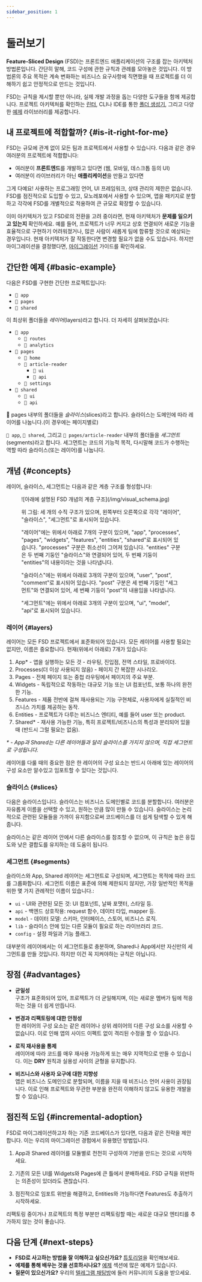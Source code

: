 ```yaml
---
sidebar_position: 1
---
```


# 둘러보기

**Feature-Sliced Design** (FSD)는 프론트엔드 애플리케이션의 구조를 잡는 아키텍처 방법론입니다. 간단히 말해, 코드 구성에 관한 규칙과 관례를 모아놓은 것입니다. 이 방법론의 주요 목적은 계속 변화하는 비즈니스 요구사항에 직면했을 때 프로젝트를 더 이해하기 쉽고 안정적으로 만드는 것입니다.

FSD는 규칙을 제시할 뿐만 아니라, 실제 개발 과정을 돕는 다양한 도구들을 함께 제공합니다. 프로젝트 아키텍처를 확인하는 [린터][ext-steiger], CLI나 IDE를 통한 [폴더 생성기][ext-tools], 그리고 다양한 [예제][examples] 라이브러리를 제공합니다.

## 내 프로젝트에 적합할까? {#is-it-right-for-me}

FSD는 규모에 관계 없이 모든 팀과 프로젝트에서 사용할 수 있습니다. 다음과 같은 경우 여러분의 프로젝트에 적합합니다:

- 여러분이 **프론트엔드**를 개발하고 있다면 (웹, 모바일, 데스크톱 등의 UI)
- 여러분이 라이브러리가 아닌 **애플리케이션**을 만들고 있다면

그게 다예요! 사용하는 프로그래밍 언어, UI 프레임워크, 상태 관리의 제한은 없습니다. FSD를 점진적으로 도입할 수 있고, 모노레포에서 사용할 수 있으며, 앱을 패키지로 분할하고 각각에 FSD를 개별적으로 적용하여 큰 규모로 확장할 수 있습니다.

이미 아키텍처가 있고 FSD로의 전환을 고려 중이라면, 현재 아키텍처가 **문제를 일으키고 있는지** 확인하세요. 예를 들어, 프로젝트가 너무 커지고 상호 연결되어 새로운 기능을 효율적으로 구현하기 어려워졌거나, 많은 사람이 새롭게 팀에 합류할 것으로 예상되는 경우입니다. 현재 아키텍처가 잘 작동한다면 변경할 필요가 없을 수도 있습니다. 하지만 마이그레이션을 결정했다면, [마이그레이션][migration] 가이드를 확인하세요.

## 간단한 예제 {#basic-example}

다음은 FSD를 구현한 간단한 프로젝트입니다:

- `📁 app`
- `📁 pages`
- `📁 shared`

이 최상위 폴더들을 *레이어*(layers)라고 합니다. 더 자세히 살펴보겠습니다:

- `📂 app`
   - `📁 routes`
   - `📁 analytics`
- `📂 pages`
   - `📁 home`
   - `📂 article-reader`
      - `📁 ui`
      - `📁 api`
   - `📁 settings`
- `📂 shared`
   - `📁 ui`
   - `📁 api`

📂 pages 내부의 폴더들을 *슬라이스*(slices)라고 합니다. 슬라이스는 도메인에 따라 레이어를 나눕니다.(이 경우에는 페이지별로)

`📂 app`, `📂 shared`, 그리고 `📂 pages/article-reader` 내부의 폴더들을 *세그먼트*(segments)라고 합니다. 세그먼트는 코드의 기능적 목적, 다시말해 코드가 수행하는 역할 따라 슬라이스(또는 레이어)를 나눕니다.

## 개념 {#concepts}

레이어, 슬라이스, 세그먼트는 다음과 같은 계층 구조를 형성합니다:

<figure>
   ![아래에 설명된 FSD 개념의 계층 구조](/img/visual_schema.jpg)

   <figcaption style={{ fontStyle: "italic", fontSize: "0.9em" }}>
      <p>위 그림: 세 개의 수직 구조가 있으며, 왼쪽부터 오른쪽으로 각각 "레이어", "슬라이스", "세그먼트"로 표시되어 있습니다.</p>
      <p>"레이어"에는 위에서 아래로 7개의 구분이 있으며, "app", "processes", "pages", "widgets", "features", "entities", "shared"로 표시되어 있습니다. "processes" 구분은 취소선이 그어져 있습니다. "entities" 구분은 두 번째 기둥인 "슬라이스"와 연결되어 있어, 두 번째 기둥이 "entities"의 내용이라는 것을 나타냅니다.</p>
      <p>"슬라이스"에는 위에서 아래로 3개의 구분이 있으며, "user", "post", "comment"로 표시되어 있습니다. "post" 구분은 세 번째 기둥인 "세그먼트"와 연결되어 있어, 세 번째 기둥이 "post"의 내용임을 나타냅니다.</p>
      <p>"세그먼트"에는 위에서 아래로 3개의 구분이 있으며, "ui", "model", "api"로 표시되어 있습니다.</p>
   </figcaption>
</figure>

### 레이어 {#layers}

레이어는 모든 FSD 프로젝트에서 표준화되어 있습니다. 모든 레이어를 사용할 필요는 없지만, 이름은 중요합니다. 현재(위에서 아래로) 7개가 있습니다:

1. App\* - 앱을 실행하는 모든 것 - 라우팅, 진입점, 전역 스타일, 프로바이더.
2. Processes(더 이상 사용되지 않음) - 페이지 간 복잡한 시나리오.
3. Pages - 전체 페이지 또는 중첩 라우팅에서 페이지의 주요 부분.
4. Widgets - 독립적으로 작동하는 대규모 기능 또는 UI 컴포넌트, 보통 하나의 완전한 기능.
5. Features - 제품 전반에 걸쳐 재사용되는 기능 구현체로, 사용자에게 실질적인 비즈니스 가치를 제공하는 동작.
6. Entities - 프로젝트가 다루는 비즈니스 엔티티, 예를 들어 user 또는 product.
7. Shared* - 재사용 가능한 기능, 특히 프로젝트/비즈니스의 특성과 분리되어 있을 때 (반드시 그럴 필요는 없음).

_\* - App과 Shared는 다른 레이어들과 달리 슬라이스를 가지지 않으며, 직접 세그먼트로 구성됩니다._  

레이어를 다룰 때의 중요한 점은 한 레이어의 구성 요소는 반드시 아래에 있는 레이어의 구성 요소만 알수있고 임포트할 수 있다는 것입니다.


### 슬라이스 {#slices}

다음은 슬라이스입니다. 슬라이스는 비즈니스 도메인별로 코드를 분할합니다. 여러분은 자유롭게 이름을 선택할 수 있고, 원하는 만큼 많이 만들 수 있습니다. 슬라이스는 논리적으로 관련된 모듈들을 가까이 유지함으로써 코드베이스를 더 쉽게 탐색할 수 있게 해줍니다.

슬라이스는 같은 레이어 안에서 다른 슬라이스를 참조할 수 없으며, 이 규칙은 높은 응집도와 낮은 결합도를 유지하는 데 도움이 됩니다.

### 세그먼트 {#segments}

슬라이스와 App, Shared 레이어는 세그먼트로 구성되며, 세그먼트는 목적에 따라 코드를 그룹화합니다. 세그먼트 이름은 표준에 의해 제한되지 않지만, 가장 일반적인 목적을 위한 몇 가지 관례적인 이름이 있습니다.:

- `ui` - UI와 관련된 모든 것: UI 컴포넌트, 날짜 포맷터, 스타일 등.
- `api` - 백엔드 상호작용: request 함수, 데이터 타입, mapper 등.
- `model` - 데이터 모델: 스키마, 인터페이스, 스토어, 비즈니스 로직.
- `lib` - 슬라이스 안에 있는 다른 모듈이 필요로 하는 라이브러리 코드.
- `config` - 설정 파일과 기능 플래그.

대부분의 레이어에서는 이 세그먼트들로 충분하며, Shared나 App에서만 자신만의 세그먼트를 만들 것입니다. 하지만 이건 꼭 지켜야하는 규칙은 아닙니다.

## 장점 {#advantages}

- **균일성**  
  구조가 표준화되어 있어, 프로젝트가 더 균일해지며, 이는 새로운 멤버가 팀에 적응하는 것을 더 쉽게 만듭니다.

- **변경과 리팩토링에 대한 안정성**  
  한 레이어의 구성 요소는 같은 레이어나 상위 레이어의 다른 구성 요소를 사용할 수 없습니다. 이로 인해 앱의 사이드 이펙트 없이 격리된 수정을 할 수 있습니다.

- **로직 재사용을 통제**  
  레이어에 따라 코드를 매우 재사용 가능하게 또는 매우 지역적으로 만들 수 있습니다. 이는 **DRY** 원칙과 실용성 사이의 균형을 유지합니다.

- **비즈니스와 사용자 요구에 대한 지향성**  
  앱은 비즈니스 도메인으로 분할되며, 이름을 지을 때 비즈니스 언어 사용이 권장됩니다. 이로 인해 프로젝트와 무관한 부분을 완전히 이해하지 않고도 유용한 개발을 할 수 있습니다.

## 점진적 도입 {#incremental-adoption}

FSD로 마이그레이션하고자 하는 기존 코드베이스가 있다면, 다음과 같은 전략을 제안합니다. 이는 우리의 마이그레이션 경험에서 유용했던 방법입니다.

1. App과 Shared 레이어를 모듈별로 천천히 구성하여 기반을 만드는 것으로 시작하세요.

2. 기존의 모든 UI를 Widgets와 Pages에 큰 틀에서 분배하세요. FSD 규칙을 위반하는 의존성이 있더라도 괜찮습니다.

3. 점진적으로 임포트 위반을 해결하고, Entities와 가능하다면 Features도 추출하기 시작하세요.

리팩토링 중이거나 프로젝트의 특정 부분만 리팩토링할 때는 새로운 대규모 엔티티를 추가하지 않는 것이 좋습니다.

## 다음 단계 {#next-steps}

- **FSD로 사고하는 방법을 잘 이해하고 싶으신가요?** [튜토리얼][tutorial]을 확인해보세요.
- **예제를 통해 배우는 것을 선호하시나요?** [예제][examples] 섹션에 많은 예제가 있습니다.
- **질문이 있으신가요?** 우리의 [텔레그램 채팅방][ext-telegram]에 들러 커뮤니티의 도움을 받으세요.

[tutorial]: /docs/get-started/tutorial
[examples]: /examples
[migration]: /docs/guides/migration/from-custom
[ext-steiger]: https://github.com/feature-sliced/steiger
[ext-tools]: https://github.com/feature-sliced/awesome?tab=readme-ov-file#tools
[ext-telegram]: https://t.me/feature_sliced

